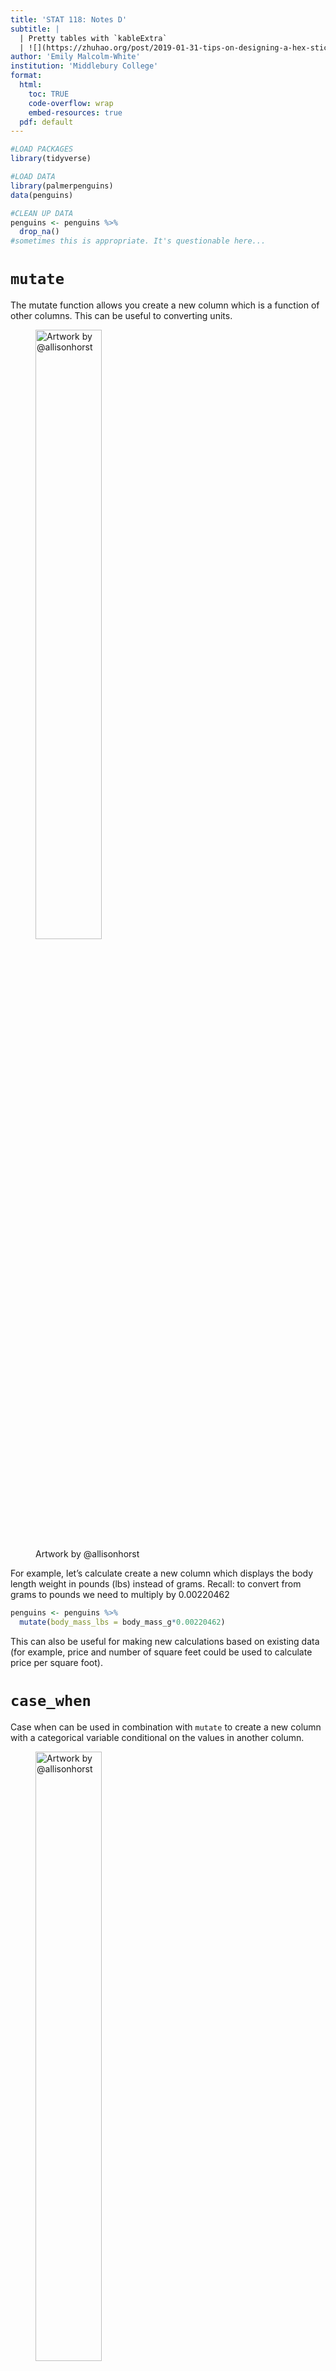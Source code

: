 ```yaml
---
title: 'STAT 118: Notes D'
subtitle: |
  | Pretty tables with `kableExtra`
  | ![](https://zhuhao.org/post/2019-01-31-tips-on-designing-a-hex-sticker-for-rstats-packages_files/kableExtra_sm.png){width=10%}
author: 'Emily Malcolm-White'
institution: 'Middlebury College'
format:
  html: 
    toc: TRUE
    code-overflow: wrap
    embed-resources: true
  pdf: default
---
```


```r
#LOAD PACKAGES 
library(tidyverse)
```

```r
#LOAD DATA 
library(palmerpenguins)
data(penguins)

#CLEAN UP DATA
penguins <- penguins %>%
  drop_na()
#sometimes this is appropriate. It's questionable here... 
```

# `mutate`

The mutate function allows you create a new column which is a function of other columns. This can be useful to converting units.

![Artwork by @allisonhorst](https://cdn.myportfolio.com/45214904-6a61-4e23-98d6-b140f8654a40/bd4ae264-ae51-4d18-bd60-7a058ab42fba_rw_1920.png?h=a3757d1f46f418c59e7e7946d026344e){width=50%}

For example, let's calculate create a new column which displays the body length weight in pounds (lbs) instead of grams. Recall: to convert from grams to pounds we need to multiply by 0.00220462

```r
penguins <- penguins %>% 
  mutate(body_mass_lbs = body_mass_g*0.00220462)
```

This can also be useful for making new calculations based on existing data (for example, price and number of square feet could be used to calculate price per square foot).

# `case_when`

Case when can be used in combination with `mutate` to create a new column with a categorical variable conditional on the values in another column.

![Artwork by @allisonhorst](https://cdn.myportfolio.com/45214904-6a61-4e23-98d6-b140f8654a40/6ffcd6d6-c783-4087-ae76-99aa851663ed_rw_1920.png?h=5f67935d69c92e1fda9074d00dfea972){width=50%}

For example:

```r
penguins <- penguins %>% 
  mutate(penguin_length_cat = case_when(bill_length_mm > 50 ~ 'whoa! huge bill!', TRUE ~ '--' ))
```

::: callout-tip
For those of you who have taken a computer science class before, you may notice that `case_when` is similar to using an `ifelse` statement. You can also use `ifelse` in R if you'd prefer!

```r
penguins <- penguins %>% 
  mutate(penguin_length_cat = ifelse(bill_length_mm > 50, 'whoa! huge bill!', '--' ))
```
:::


# default printing style of a table

Let's consider our table from last class:

```r
penguins %>%
  group_by(species) %>%
  summarise(average_bill_lenth = mean(bill_length_mm), 
            average_bill_depth = mean(bill_depth_mm))
```

When we knit this up it looks like of ugly...

# Using `kable` to get pretty tables

```r
library(kableExtra)
```

```r
penguins %>%
  group_by(species) %>%
  summarise(average_bill_length = mean(bill_length_mm), 
            average_bill_depth = mean(bill_depth_mm)) %>% 
  kbl()

#OR 

table1 <- penguins %>%
  group_by(species) %>%
  summarise(average_bill_length = mean(bill_length_mm), 
            average_bill_depth = mean(bill_depth_mm))

kbl(table1)
```


# Options in kable

We customize the content so it's displaying the information more clearly.

```r
table1 %>%
  kbl(col.names = c("Species", "Average Bill Length", "Average Bill Depth"), 
    caption = "Average Bill Characteristics by Species", 
    digits = 2)
```

Better...

# pretty styling

```r
table1 %>%
  kbl(col.names = c("Species", "Average Bill Length", "Average Bill Depth"), 
    caption = "Average Bill Characteristics by Species", 
    digits = 2) %>%
  kable_styling()
```

Many options for customizing the look of the tables -- more here: <https://cran.r-project.org/web/packages/kableExtra/vignettes/awesome_table_in_html.html>

Let's try one...

Let's make each row's color correspond to

```r
table1 %>%
  kbl(col.names = c("Species", "Average Bill Length", "Average Bill Depth"), 
    caption = "Average Bill Characteristics by Species", 
    digits = 2) %>%
  kable_paper() %>%
  column_spec(1, bold=T) %>%
  row_spec(2, color = "#c85bcc") %>%
  row_spec(3, color = "#067176") %>%
  row_spec(1, color = "#ff7501")
```

RStudio hosts a table contest every year!

-   Here is a link to this year's contest <https://www.rstudio.com/blog/rstudio-table-contest-2022/>
-   Here is a link to previous year's entries and winners to explore what is possible! <https://community.rstudio.com/c/table-gallery/64>

::: callout-tip
As a general rule, you should have the content of the table as you'd like it (the exact columns and rows you want) first and *then* you can make it pretty using the `kableExtra` package.
:::
